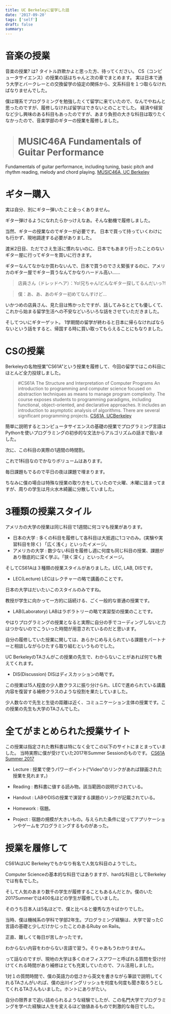 ```yaml
---
title: UC Berkeleyに留学した話
date: '2017-09-20'
tags: ['self']
draft: false
summary: 
---
```


# 音楽の授業
音楽の授業? は? タイトル詐欺かよと思った方、待ってください。
CS（コンピュータサイエンス）の授業の話はちゃんと次の章でまとめます。
実は日本で通う大学とバークレーとの交換留学の協定の関係から、文系科目を１つ取らなければなりませんでした。

僕は理系でプログラミングを勉強したくて留学に来ていたので、なんでやねんと思ったのですが、履修しなければ留学はできないとのことでした。
経済や経営など少し興味のある科目もあったのですが、あまり負担の大きな科目は取りたくなかったので、音楽学部のギターの授業を履修しました。

> # MUSIC46A Fundamentals of Guitar Performance
Fundamentals of guitar performance, including tuning, basic pitch and rhythm reading, melody and chord playing.
[MUSIC46A, UC Berkeley](http://guide.berkeley.edu/courses/music/)

# ギター購入
実は自分、別にギター弾いたこと全っくありません。

ギター弾けるようになれたらかっけえなあ。そんな動機で履修しました。

当然、ギターの授業なのでギターが必要です。
日本で買って持っていくわけにも行かず、現地調達する必要がありました。

渡米2日目、ただでさえ生活に慣れないのに、日本でもあまり行ったことのないギター屋に行ってギターを買いに行きます。

ギターなんてなかなか買わないんで、日本で買うのでさえ緊張するのに、アメリカのギター屋でギター買うなんてかなりハードル高い……

> 店員さん（ドレッドヘア）：Yo!兄ちゃん!どんなギター探してるんだいっ?!

> 僕：あ、あ、あのギター初めてなんすけど…

いかつめの店員さん、見た目は怖かったですが、話してみるととても優しくて、これから始まる留学生活への不安などいろいろな話をさせていただきました。

そしてついにギターゲット。
1学期間の留学が終わると日本に帰らなければならないという話をすると、帰国する時に買い取ってもらえることにもなりました。

# CSの授業
Berkeleyの名物授業”CS61A”という授業を履修して、今回の留学ではこの科目にほとんど全力投球しました。

> #CS61A The Structure and Interpretation of Computer Programs
An introduction to programming and computer science focused on abstraction techniques as means to manage program complexity. The course exposes students to programming paradigms, including functional, object-oriented, and declarative approaches. It includes an introduction to asymptotic analysis of algorithms. There are several significant programming projects.
[CS61A, UCBerkeley](https://cs61a.org/articles/about.html)

簡単に説明するとコンピュータサイエンスの基礎の授業でプログラミング言語はPythonを使いプログラミングの初歩的な文法からアルゴリズムの話まで扱いました。

次に、この科目の実際の1週間の時間割。

これで1科目なのでかなりボリュームはあります。

毎日課題もでるので平日の夜は課題で埋まります。

ちなみに僕の場合は特殊な授業の取り方をしていたので火曜、木曜に詰まってますが、周りの学生は月火水木綺麗に分散していました。

# 3種類の授業スタイル
アメリカの大学の授業は同じ科目で1週間に何コマも授業があります。

- 日本の大学 : 多くの科目を履修して各科目は大抵週に1コマのみ。(実験や実習科目を除く) 「広く浅く」といったイメージ。
- アメリカの大学 : 数少ない科目を履修し週に何度も同じ科目の授業、課題があり徹底的に深く学ぶ。「狭く深く」といったイメージ。

そしてCS61Aは３種類の授業スタイルがありました。LEC, LAB, DISです。

- LEC(Lecture)
LECはレクチャーの略で講義のことです。

日本の大学はだいたいこのスタイルのみですね。

教授が学生に向かって一方的に話続ける、ごく一般的な普通の授業です。

- LAB(Laboratory)
LABはラボラトリーの略で実習型の授業のことです。

やはりプログラミングの授業となると実際に自分の手でコーディングしないと力はつかないのでこういった時間が用意されているのだと思います。

自分の履修していた授業に関しては、あらかじめ与えられている課題をパートナーと相談しながらひたすら取り組むというものでした。

UC BerkeleyのTAさんがこの授業の先生で、わからないことがあれば何でも教えてくれます。

- DIS(Discussion)
DISはディスカッションの略です。

この授業は15人程度の少人数クラスに振り分けられ、LECで進められている講義内容を復習する補修クラスのような役割を果たしていました。

少人数なので先生と生徒の距離は近く、コミュニケーション主体の授業です。この授業の先生も大学のTAさんでした。

# 全てがまとめられた授業サイト
この授業は指定された教科書は特になく全てこの以下のサイトにまとまっていました。
当時実際に僕が受けていた2017年Summer Sessionのものです。
[CS61A Summer 2017](https://inst.eecs.berkeley.edu//~cs61a/su17/)

- Lecture : 授業で使うパワーポイント(“Video”のリンクがあれば録画された授業を見れます。)

- Reading : 教科書に値する読み物。該当範囲の説明がされている。

- Handout : LABやDISの授業で演習する課題のリンクが記載されている。

- Homework : 宿題。

- Project : 宿題の規模が大きいもの。与えられた条件に従ってアプリケーションやゲームをプログラミングするものがあった。

# 授業を履修して
CS61AはUC Berkeleyでもかなり有名で人気な科目のようでした。

Computer Scienceの基本的な科目ではありますが、hardな科目としてBerkeleyでは有名でした。

そして人気のあまり数千の学生が履修することもあるんだとか。僕のいた2017Summerでは400名ほどの学生が履修していました。

そのうち日本人は5名ほどで、僕と比べると優秀な方々ばかりでした。

当時、僕は機械系の学科で学部2年生。プログラミング経験は、大学で習ったC言語の基礎と少しだけかじったことのあるRuby on Rails。

正直、難しくて毎日が苦しかったです。

わからない内容をわからない言語で習う。そりゃあもうわかりません。

って話なのですが、現地の大学は多くのオフィスアワーと呼ばれる質問を受け付けてくれる時間があり補修はとても充実していたので、フル活用しました。

1対１の質問時間で、僕の英語力の低さから英文を書きながら筆談で説明してくれるTAさんがいれば、僕の出川イングリッシュを何度も何度も聞き取ろうとしてくれるTAさんもいました。ホントにありがたい。

自分の限界まで追い詰められるような経験でしたが、この名門大学でプログラミングを学べた経験は人生を変えるほど価値あるもので刺激的な毎日でした。